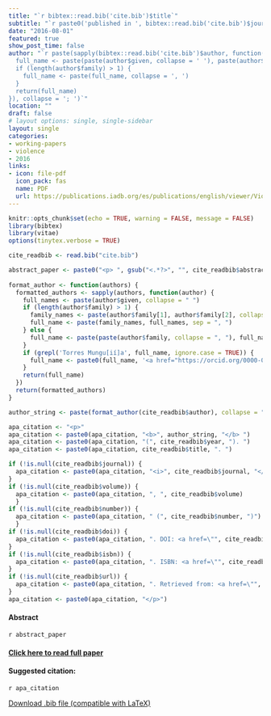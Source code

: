 ```yaml
---
title: "`r bibtex::read.bib('cite.bib')$title`"
subtitle: "`r paste0('published in ', bibtex::read.bib('cite.bib')$journal)`" 
date: "2016-08-01"
featured: true
show_post_time: false
author: "`r paste(sapply(bibtex::read.bib('cite.bib')$author, function(author) {
  full_name <- paste(paste(author$given, collapse = ' '), paste(author$family, collapse = ' '), sep = ' ')
  if (length(author$family) > 1) {
    full_name <- paste(full_name, collapse = ', ')
  }
  return(full_name)
}), collapse = '; ')`"
location: ""
draft: false
# layout options: single, single-sidebar
layout: single
categories:
- working-papers
- violence
- 2016
links:
- icon: file-pdf
  icon_pack: fas
  name: PDF
  url: https://publications.iadb.org/es/publications/english/viewer/Violent-Crime-in-Latin-American-Cities.pdf
---
```


```r
knitr::opts_chunk$set(echo = TRUE, warning = FALSE, message = FALSE)
library(bibtex)
library(vitae)
options(tinytex.verbose = TRUE)

cite_readbib <- read.bib("cite.bib")

abstract_paper <- paste0("<p> ", gsub("<.*?>", "", cite_readbib$abstract), " </p>")
   
format_author <- function(authors) {
  formatted_authors <- sapply(authors, function(author) {
    full_names <- paste(author$given, collapse = " ")
    if (length(author$family) > 1) {
      family_names <- paste(author$family[1], author$family[2], collapse = " ")
      full_name <- paste(family_names, full_names, sep = ", ")
    } else {
      full_name <- paste(paste(author$family, collapse = ", "), full_names, sep = ", ")
    }
    if (grepl('Torres Mungu[ií]a', full_name, ignore.case = TRUE)) {
      full_name <- paste0(full_name, '<a href="https://orcid.org/0000-0003-3432-6941"><img src="https://fontawesome.com/icons/orcid?f=brands&s=solid" height="16" width="16" ></a>')
    }
    return(full_name)
  })
  return(formatted_authors)
}

author_string <- paste(format_author(cite_readbib$author), collapse = "; ")

apa_citation <- "<p>"
apa_citation <- paste0(apa_citation, "<b>", author_string, "</b> ")
apa_citation <- paste0(apa_citation, "(", cite_readbib$year, "). ")
apa_citation <- paste0(apa_citation, cite_readbib$title, ". ")

if (!is.null(cite_readbib$journal)) {
  apa_citation <- paste0(apa_citation, "<i>", cite_readbib$journal, "</i>")
}
if (!is.null(cite_readbib$volume)) {
  apa_citation <- paste0(apa_citation, ", ", cite_readbib$volume)
  }
if (!is.null(cite_readbib$number)) {
  apa_citation <- paste0(apa_citation, " (", cite_readbib$number, ")")
  }
if (!is.null(cite_readbib$doi)) {
  apa_citation <- paste0(apa_citation, ". DOI: <a href=\"", cite_readbib$url, "\" target=\"_blank\">", cite_readbib$doi, "</a>")
}
if (!is.null(cite_readbib$isbn)) {
  apa_citation <- paste0(apa_citation, ". ISBN: <a href=\"", cite_readbib$url, "\" target=\"_blank\">", cite_readbib$isbn, "</a>")
}
if (!is.null(cite_readbib$url)) {
  apa_citation <- paste0(apa_citation, ". Retrieved from: <a href=\"", cite_readbib$url, "\" target=\"_blank\">", cite_readbib$url, "</a>")
}
apa_citation <- paste0(apa_citation, "</p>")

```

<h4> Abstract </h4>
`r abstract_paper`

<h4> <a href="`r cite_readbib$url`" target="_blank"> Click here to read full paper </a></h4>

<h4>Suggested citation: </h4>
`r apa_citation`

<a href="cite.bib" download="cite.bib" class="button"> Download .bib file (compatible with LaTeX) </a>

